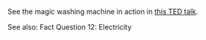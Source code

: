 
See the magic washing machine in action in [this TED talk](http://www.gapm.io/vid1).

See also: Fact Question 12: Electricity